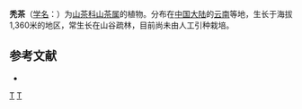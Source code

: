 {{Speciesbox 
| taxon = Camellia glaberrima
| authority = Chang
}}

'''秃茶'''（[[学名|学名]]：{{lang|la|''Camellia glaberrima''}}）为[[山茶科|山茶科]][[山茶属|山茶属]]的植物。分布在[[中国大陆|中国大陆]]的[[云南|云南]]等地，生长于海拔1,360米的地区，常生长在山谷疏林，目前尚未由人工引种栽培。

== 参考文献 ==
<div class="references-small">
* {{cite web| url =http://www.bioinfo.cn/db05/KmzwSpecies.php?action=view&id=29017| title =秃茶| work =《中国高等植物数据库全库》| publisher =中国科学院微生物研究所| author =昆明植物研究所| accessdate =2009-02-26| deadurl =yes| archiveurl =https://web.archive.org/web/20160305064244/http://www.bioinfo.cn/db05/KmzwSpecies.php?action=view&id=29017| archivedate =2016-03-05}}
</div>
{{Taxonbar|from=Q15232721}}

[[Category:山茶属|T]]
[[Category:云南植物|T]]


{{植物小作品}}